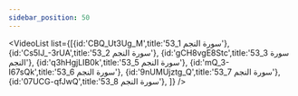 ```yaml
---
sidebar_position: 50
---
```


<VideoList list={[{id:'CBQ_Ut3Ug_M',title:'53_1 سورة النجم'},
{id:'Cs5lJ_-3rUA',title:'53_2 سورة النجم'},
{id:'gCH8vgE8Stc',title:'53_3 سورة النجم'},
{id:'q3hHgjLIB0k',title:'53_5 سورة النجم'},
{id:'mQ_3-I67sQk',title:'53_6 سورة النجم'},
{id:'9nUMUjztg_Q',title:'53_7 سورة النجم'},
{id:'07UCG-qfJwQ',title:'53_8 سورة النجم'},
]}
/>
